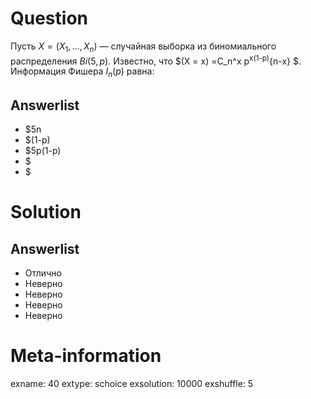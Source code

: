 Question
========
Пусть $X = (X_1, \ldots , X_n)$ — случайная выборка из биномиального распределения $Bi(5, p)$. Известно, что $\P(X = x) =C_n^x p^x(1-p)^{n-x} $. Информация Фишера $I_n(p)$ равна:
  

Answerlist
----------
*  $\frac5n
*  $\fracp(1-p)
*  $\frac5p(1-p)
*  $\fracn
*  $\fracn

Solution
========

Answerlist
----------
*  Отлично
*  Неверно
*  Неверно
*  Неверно
*  Неверно

Meta-information
================
exname: 40
extype: schoice
exsolution: 10000
exshuffle: 5
